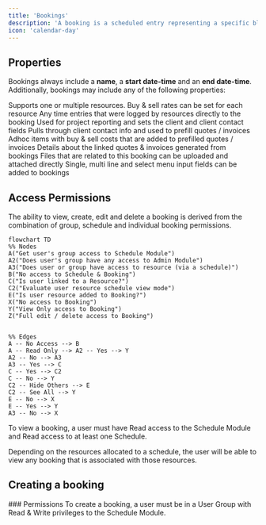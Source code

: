 ```yaml
---
title: 'Bookings'
description: 'A booking is a scheduled entry representing a specific block of time allocated for an activity or job.'
icon: 'calendar-day'
---
```


## Properties

Bookings always include a **name**, a **start date-time** and an **end date-time**. Additionally, bookings may include any of the following properties:

<CardGroup cols={2}>
    <Card title="Resources & Rates" icon="camera">
        Supports one or multiple resources. Buy & sell rates can be set for each resource
    </Card>
    <Card title="Time Entries" icon="timer">
        Any time entries that were logged by resources directly to the booking
    </Card>
    <Card title="Project" icon="folder-closed">
        Used for project reporting and sets the client and client contact fields
    </Card>
    <Card title="Client & Contact Person" icon="book-user">
        Pulls through client contact info and used to prefill quotes / invoices
    </Card>
    <Card title="Billable Items" icon="utensils">
        Adhoc items with buy & sell costs that are added to prefilled quotes / invoices
    </Card>
    <Card title="Quotes & Invoices" icon="file-invoice">
        Details about the linked quotes & invoices generated from bookings
    </Card>
    <Card title="File Attachments" icon="paperclip">
        Files that are related to this booking can be uploaded and attached directly
    </Card>
    <Card title="Custom Fields" icon="i-cursor">
        Single, multi line and select menu input fields can be added to bookings
    </Card>
</CardGroup>


## Access Permissions

The ability to view, create, edit and delete a booking is derived from the combination of group, schedule and individual booking permissions.

```mermaid
flowchart TD
%% Nodes
A("Get user's group access to Schedule Module")
A2("Does user's group have any access to Admin Module")
A3("Does user or group have access to resource (via a schedule)")
B("No access to Schedule & Booking")
C("Is user linked to a Resource?")
C2("Evaluate user resource schedule view mode")
E("Is user resource added to Booking?")
X("No access to Booking")
Y("View Only access to Booking")
Z("Full edit / delete access to Booking")


%% Edges
A -- No Access --> B
A -- Read Only --> A2 -- Yes --> Y
A2 -- No --> A3
A3 -- Yes --> C
C -- Yes --> C2
C -- No --> Y
C2 -- Hide Others --> E
C2 -- See All --> Y
E -- No --> X
E -- Yes --> Y
A3 -- No --> X

```

To view a booking, a user must have Read access to the Schedule Module and Read access to at least one Schedule.

Depending on the resources allocated to a schedule, the user will be able to view any booking that is associated with those resources.

## Creating a booking

<Check>
    ### Permissions
    To create a booking, a user must be in a User Group with Read & Write privileges to the Schedule Module.
</Check>





